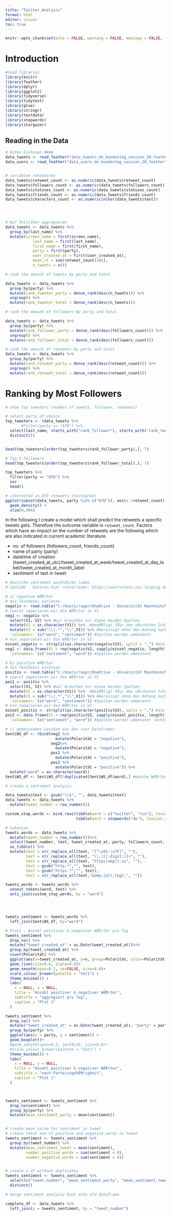 ---
title: "Twitter_Analysis"
format: html
editor: visual
toc: true
---

```{r setup, include=FALSE}
knitr::opts_chunk$set(echo = FALSE, warning = FALSE, message = FALSE, fig.width=12, fig.height=8)
```

# Introduction

```{r}
#load libraries
library(knitr)
library(feather)
library(dplyr)
library(ggplot2)
library(tidyverse)
library(tidytext)
library(glue)
library(stringr)
library(textdata)
library(stopwords)
library(stargazer)
```

## Reading in the Data

```{r}
# Daten Einlesen ####
data_tweets <- read_feather("data_tweets_de_bundestag_session_20.feather")
data_users <- read_feather("data_users_de_bundestag_session_20.feather")


# variablen rekodieren
data_tweets$retweet_count <- as.numeric(data_tweets$retweet_count)
data_tweets$followers_count <- as.numeric(data_tweets$followers_count)
data_tweets$statuses_count <- as.numeric(data_tweets$statuses_count)
data_tweets$friends_count <- as.numeric(data_tweets$friends_count)
data_tweets$characters_count <- as.numeric(nchar(data_tweets$text))
                                  



# Auf Politiker aggregieren
data_tweets <- data_tweets %>%
  group_by(last_name) %>%
  mutate(screen_name = first(screen_name),
            last_name = first(last_name),
            first_name = first(first_name),
            party = first(party),
            user_created_at = first(user_created_at),
            mean_rt = sum(retweet_count)/n(),
            n_tweets = n())

```

```{r}
# rank the amount of tweets by party and total 

data_tweets <- data_tweets %>% 
  group_by(party) %>%
  mutate(rank_tweeter_party = dense_rank(desc(n_tweets))) %>%
  ungroup() %>%
  mutate(rank_tweeter_total = dense_rank(desc(n_tweets)))


```

```{r}
# rank the amount of followers by party and total 

data_tweets <- data_tweets %>% 
  group_by(party) %>%
  mutate(rank_follower_party = dense_rank(desc(followers_count))) %>%
  ungroup() %>%
  mutate(rank_follower_total = dense_rank(desc(followers_count)))

```

```{r}
# rank the amount of retweets by party and total 
data_tweets <- data_tweets %>% 
  group_by(party) %>%
  mutate(rank_retweet_party = dense_rank(desc(retweet_count))) %>%
  ungroup() %>%
  mutate(rank_retweet_total = dense_rank(desc(retweet_count)))
```

# Ranking by Most Followers

```{r}
# show top tweeters (number of tweets, follower, retweets)

# select party of choice
top_tweeters <- (data_tweets %>%
       #filter(party == "AfD") %>%
  select(last_name, starts_with("rank_follower"), starts_with("rank_tweeter"), party, mean_rt) %>%
  distinct())


head(top_tweeters[order(top_tweeters$rank_follower_party),], 7)
```

```{r}
# Top 5 Followers 
head(top_tweeters[order(top_tweeters$rank_follower_total),], 7)
```

```{r}
top_tweeters %>%
  filter(party == "AfD") %>%
  sor
  head()
```

```{r}
# interested in AfD retweets (histogram)
ggplot(subset(data_tweets, party %in% c("AfD")), aes(x =retweet_count)) +
  geom_density() +
  xlim(0,400)
```

In the following I create a model which shall predict the retweets a specific tweets gets. Therefore the outcome variable is `retweet_count`. Factors which have an impact on the number of retweets are the following which are also indicated in current academic literature.

-   no. of followers (followers_count, friends_count)
-   name of party (party)
-   datetime of creation (tweet_created_at_utc)/tweet_created_at_week/tweet_created_at_day_label/tweet_created_at_month_label
-   sentiment of text in tweet

```{r}
# deutsche sentiment ausdrÃ¼cke laden
# SentiWS - Dateien hier runterladen: https://wortschatz.uni-leipzig.de/en/download

# a) negative WÃ¶rter
# die Textdatei einlesen
negativ <- read.table("C:/Users/ruppr/OneDrive - Universität Mannheim/MZES/Twitter_Analysis/SentiWS_v2.0_Negative.txt", fill = TRUE)
# zuerst separieren wir die WÃ¶rter in V1
neg1 <- negativ %>%
  select(V1, V2) %>% #wir brauchen nur diese beiden Spalten
  mutate(V1 = as.character(V1)) %>%  #benÃ¶tigt fÃ¼r den nÃ¤chsten Schritt
  mutate(V1 = sub("\\|.*","\\",V1)) %>% #bereinigt ohne den Anhang nach "|"
  `colnames<-`(c("word", "sentiment")) #Spalten werden umbenannt
# nun separieren wir die WÃ¶rter in V2
einzel_negativ <- strsplit(as.character(negativ$V3), split = ",") #die aufgelisteten WÃ¶rter werden getrennt
neg2 <- data.frame(V1 = rep(negativ$V2, sapply(einzel_negativ, length)), V3 = unlist(einzel_negativ)) %>% #und mit den Werten in V2 wieder zusammengefÃ¼gt
  `colnames<-`(c("sentiment", "word")) #Spalten werden umbenannt

# b) positive WÃ¶rter
# die Textdatei einlesen
positiv <- read.table("C:/Users/ruppr/OneDrive - Universität Mannheim/MZES/Twitter_Analysis/SentiWS_v2.0_Positive.txt", fill = TRUE)
# zuerst separieren wir die WÃ¶rter in V1
pos1 <- positiv %>%
  select(V1, V2) %>% #wir brauchen nur diese beiden Spalten
  mutate(V1 = as.character(V1)) %>%  #benÃ¶tigt fÃ¼r den nÃ¤chsten Schritt
  mutate(V1 = sub("\\|.*","\\",V1)) %>% #bereinigt ohne den Anhang nach "|"
  `colnames<-`(c("word", "sentiment")) #Spalten werden umbenannt
# nun separieren wir die WÃ¶rter in V2
einzel_positiv <- strsplit(as.character(positiv$V3), split = ",") #die aufgelisteten WÃ¶rter werden getrennt
pos2 <- data.frame(V1 = rep(positiv$V2, sapply(einzel_positiv, length)), V3 = unlist(einzel_positiv)) %>% #und mit den Werten in V2 wieder zusammengefÃ¼gt
  `colnames<-`(c("sentiment", "word")) #Spalten werden umbenannt (Achtung, andere Reihenfolge)

# c) gemeinsames Lexikon aus den vier Dataframes
SentiWS_df <- rbind(neg1 %>%
                      mutate(Polarität = "negative"),
                    neg2%>%
                      mutate(Polarität = "negative"),
                    pos1 %>%
                      mutate(Polarität = "positive"), 
                    pos2 %>%
                      mutate(Polarität = "positive")) %>%
  mutate("word" = as.character(word))
SentiWS_df <- SentiWS_df[!duplicated(SentiWS_df$word),] #manche WÃ¶rter kommen durch die Umwandlung dopppelt vor; jeweils der erste wird behalten
```

```{r}
# create a sentiment analysis 

data_tweets$text <- gsub("\\$", "", data_tweets$text)
data_tweets <- data_tweets %>%
  mutate(tweet_number = row_number())

custom_stop_words <- bind_rows(tibble(word = c("twitter", "tco"), lexicon = c("custom")),
                               tibble(word = stopwords("de"), lexicon = c("stopwords")))

# tokenize
tweets_words <- data_tweets %>%
  mutate(tweet_number = row_number())%>%
  select(tweet_number, text, tweet_created_at, party, followers_count, friends_count, characters_count)%>%
  as_tibble() %>%
  mutate(text = str_replace_all(text, "[^\x01-\x7F]", ""),
         text = str_replace_all(text, "\\.|[[:digit:]]+", ""),
         text = str_replace_all(text, "https|amp|t.co", ""),
         text = gsub("http.*","", text),
         text = gsub("https.*","", text),
         text = str_replace_all(text,"&amp;|&lt;|&gt;", ""))

tweets_words <- tweets_words %>%  
  unnest_tokens(word, text) %>%
  anti_join(custom_stop_words, by = "word")




tweets_sentiment <- tweets_words %>%
  left_join(SentiWS_df, by="word") 

# Plot1 - Anzahl positiver & negativer WÃ¶rter pro Tag
tweets_sentiment %>%
  drop_na() %>%
  mutate("tweet_created_at" = as.Date(tweet_created_at))%>%
  group_by(tweet_created_at) %>%
  count(Polarität) %>%
  ggplot(aes(x=tweet_created_at, y=n, group=Polarität, color=Polarität)) +
  geom_line(size=0.6, alpha=0.6)+
  geom_smooth(span=0.2, se=FALSE, size=0.8)+
  scale_colour_brewer(palette = "Set1") +
  theme_minimal() +
  labs(
    x = NULL, y = NULL,
    title = "Anzahl positiver & negativer WÃ¶rter",
    subtitle = "aggregiert pro Tag",
    caption = "Plot 1"
  )
```

```{r}
tweets_sentiment %>%
  drop_na() %>%
  mutate("tweet_created_at" = as.Date(tweet_created_at), "party" = party)%>%
  group_by(party) %>%
  ggplot(aes(x = party, y = sentiment)) +
  geom_boxplot()+
  #geom_smooth(span=0.2, se=FALSE, size=0.8)+
  #scale_colour_brewer(palette = "Set1") +
  theme_minimal() +
  labs(
    x = NULL, y = NULL,
    title = "Anzahl positiver & negativer WÃ¶rter",
    subtitle = "nach ParteizugehÃ¶rigkeit",
    caption = "Plot 1"
  )



tweets_sentiment <- tweets_sentiment %>%
  drop_na(sentiment) %>%
  group_by(party) %>%
  mutate(mean_sentiment_party = mean(sentiment))


# create mean value for sentiment in tweet
# create total sum of positive and negative words in tweet
tweets_sentiment <- tweets_sentiment %>%
  group_by(tweet_number) %>%
  mutate(mean_sentiment_tweet = mean(sentiment),
         number_positive_words = sum(sentiment > 0),
         number_negative_words = sum(sentiment < 0))


# create a df without duplicates
tweets_sentiment <- tweets_sentiment %>%
  select(c("tweet_number", "mean_sentiment_party", "mean_sentiment_tweet", "number_positive_words", "number_negative_words")) %>%
  distinct()

# merge sentiment analysis back onto old dataframe

complete_df <- data_tweets %>% 
  left_join(y = tweets_sentiment, by = "tweet_number")



```
